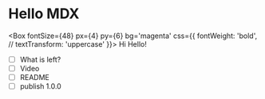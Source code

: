 
# Hello MDX

<Box
  fontSize={48}
  px={4}
  py={6}
  bg='magenta'
  css={{
    fontWeight: 'bold',
    // textTransform: 'uppercase'
  }}>
  Hi Hello!
</Box>

- [ ] What is left?
- [ ] Video
- [ ] README
- [ ] publish 1.0.0